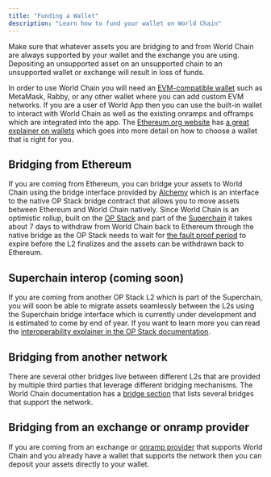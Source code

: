 ```yaml
---
title: "Funding a Wallet"
description: "Learn how to fund your wallet on World Chain"
---
```


<Note>
Make sure that whatever assets you are bridging to and from World Chain are always supported by your wallet and the exchange you are using.
Depositing an unsupported asset on an unsupported chain to an unsupported wallet or exchange will result in loss of funds.
</Note>

In order to use World Chain you will need an [EVM-compatible wallet](https://ethereum.org/en/wallets/) such as MetaMask, Rabby, or any other wallet where you can add custom EVM networks.
If you are a user of World App then you can use the built-in wallet to interact with World Chain as well as the existing onramps and offramps which are integrated into the app.
The [Ethereum.org website](https://ethereum.org/en/) has [a great explainer on wallets](https://ethereum.org/en/wallets/) which goes into more detail on how to choose a wallet that is right for you.

## Bridging from Ethereum

If you are coming from Ethereum, you can bridge your assets to World Chain using the bridge interface provided by [Alchemy](https://worldchain-mainnet.bridge.alchemy.com/) which is an interface to the native OP Stack bridge contract that allows you to move assets between Ethereum and World Chain natively.
Since World Chain is an optimistic rollup, built on the [OP Stack](https://docs.optimism.io/stack/getting-started) and part of the [Superchain](https://docs.optimism.io/superchain/superchain-explainer) it takes about 7 days to withdraw from World Chain back to Ethereum through the native bridge as
the OP Stack needs to wait for [the fault proof period](https://docs.optimism.io/stack/fault-proofs/explainer) to expire before the L2 finalizes and the assets can be withdrawn back to Ethereum.

## Superchain interop (coming soon)

If you are coming from another OP Stack L2 which is part of the Superchain, you will soon be able to migrate assets seamlessly between the L2s using the Superchain bridge interface which is currently under development and is estimated to come by end of year. 
If you want to learn more you can read the [interoperability explainer in the OP Stack documentation](https://docs.optimism.io/stack/interop/explainer).

## Bridging from another network

There are several other bridges live between different L2s that are provided by multiple third parties that leverage different bridging mechanisms. The World Chain documentation has a [bridge section](/world-chain/providers/bridges) that lists several bridges that support the network.

## Bridging from an exchange or onramp provider

If you are coming from an exchange or [onramp provider](/world-chain/providers/onramps) that supports World Chain and you already have a wallet that supports the network then you can deposit your assets directly to your wallet.
